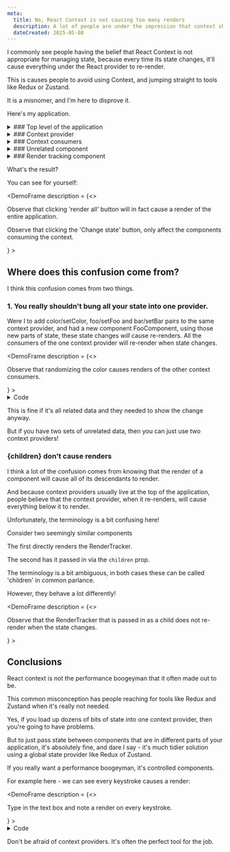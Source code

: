 ```yaml
---
meta:
  title: No, React Context is not causing too many renders
  description: A lot of people are under the impression that context shouldn't be used to store state, because it'll cause the entire application tree to re-render. This is a misnomer. 
  dateCreated: 2025-05-08
---
```


I commonly see people having the belief that React Context is not appropriate for managing state, because every time its state changes, it'll cause everything under the React provider to re-render. 

This is causes people to avoid using Context, and jumping straight to tools like Redux or Zustand.

It is a misnomer, and I'm here to disprove it. 

Here's my application. 

<details>
<summary>
  ### Top level of the application
</summary>
<GithubPermalinkRsc permalink="https://github.com/dwjohnston/blacksheepcode/blob/302c939f42fdcab72d2c47a14d2759ebc1b6f0d4/src/demos/react-renders/ReactRenders.tsx#L26-L48"/>

I do have a button at the top of the application that _will_ re-render the whole application. 

This is to demonstrate that there is no trickery here. 
</details>
<details>
<summary>
  ### Context provider 
</summary>

<GithubPermalinkRsc permalink="https://github.com/dwjohnston/blacksheepcode/blob/302c939f42fdcab72d2c47a14d2759ebc1b6f0d4/src/demos/react-renders/ReactRenders.tsx#L18-L23"/>

My context provider is simple. We store state in a `useState` hook, and provide it via the context provider. 
</details>
<details>
<summary>
    ### Context consumers
</summary>

<GithubPermalinkRsc permalink="https://github.com/dwjohnston/blacksheepcode/blob/302c939f42fdcab72d2c47a14d2759ebc1b6f0d4/src/demos/react-renders/ReactRenders.tsx#L51-L68"/>

I have two components, both of them use this context. 
</details>
<details>
<summary>
  ### Unrelated component
</summary>

<GithubPermalinkRsc permalink="https://github.com/dwjohnston/blacksheepcode/blob/302c939f42fdcab72d2c47a14d2759ebc1b6f0d4/src/demos/react-renders/ReactRenders.tsx#L70-L75"/>

I have several instances of an unrelated component that doesn't use the context. 
</details>
<details>
<summary>
  ### Render tracking component
</summary>

<GithubPermalinkRsc permalink="https://github.com/dwjohnston/blacksheepcode/blob/302c939f42fdcab72d2c47a14d2759ebc1b6f0d4/src/demos/react-renders/common.tsx#L2-L13"/>

My render tracking component displays the dot in a different spot each time it renders.
</details>

What's the result? 

You can see for yourself: 

<DemoFrame
  description = {<>
  <p>Observe that clicking 'render all' button will in fact cause a render of the entire application.</p>
  <p>Observe that clicking the 'Change state' button, only affect the components consuming the context.</p>
  </>}
>
  <ReactRenders1/>
</DemoFrame>

## Where does this confusion come from? 

I think this confusion comes from two things. 

### 1. You really shouldn't bung all your state into one provider. 

Were I to add color/setColor, foo/setFoo and bar/setBar pairs to the same context provider, and had a new component FooComponent, using those new parts of state, these state changes _will_ cause re-renders. All the consumers of the one context provider will re-render when state changes. 

<DemoFrame
  description = {<>
  <p>Observe that randomizing the color causes renders of the other context consumers.</p>
  </>}
>
  <details>
  <summary>Code</summary>
  <GithubPermalinkRsc permalink="https://github.com/dwjohnston/blacksheepcode/blob/302c939f42fdcab72d2c47a14d2759ebc1b6f0d4/src/demos/react-renders/ReactRenders2.tsx#L83-L95"/>
  </details>
  <ReactRenders2/>
</DemoFrame>

This is fine if it's all related data and they needed to show the change anyway. 

But if you have two sets of unrelated data, then you can just use two context providers!

### \{children\} don't cause renders

I think a lot of the confusion comes from knowing that the render of a component will cause all of its descendants to render.

And because context providers usually live at the top of the application, people believe that the context provider, when it re-renders, will cause everything below it to render.

Unfortunately, the terminology is a bit confusing here!

Consider two seemingly similar components 

<GithubPermalinkRsc permalink="https://github.com/dwjohnston/blacksheepcode/blob/302c939f42fdcab72d2c47a14d2759ebc1b6f0d4/src/demos/react-renders/ReactRenders3.tsx#L8-L35"/>

The first directly renders the RenderTracker. 

The second has it passed in via the `children` prop. 

The terminology is a bit ambiguous, in both cases these can be called 'children' in common parlance.  

However, they behave a lot differently!

<DemoFrame
  description = {<>
  <p>Observe that the RenderTracker that is passed in as a child does not re-render when the state changes.</p>
  </>}
>
  <ReactRenders3/>
</DemoFrame>


## Conclusions 

React context is not the performance boogeyman that it often made out to be. 

This common misconception has people reaching for tools like Redux and Zustand when it's really not needed.

Yes, if you load up dozens of bits of state into one context provider, then you're going to have problems. 

But to just pass state between components that are in different parts of your application, it's absolutely fine, and dare I say - it's much tidier solution using a global state provider like Redux of Zustand. 

If you really want a performance boogeyman, it's controlled components. 

For example here - we can see every keystroke causes a render: 

<DemoFrame
  description = {<>
  <p>Type in the text box and note a render on every keystroke.</p>
  </>}
>
    <details>
  <summary>Code</summary>
<GithubPermalinkRsc permalink="https://github.com/dwjohnston/blacksheepcode/blob/302c939f42fdcab72d2c47a14d2759ebc1b6f0d4/src/demos/react-renders/ReactRenders4.tsx#L9-L17"/>

  </details>
  <ReactRenders4/>
</DemoFrame>

Don't be afraid of context providers. It's often the perfect tool for the job. 